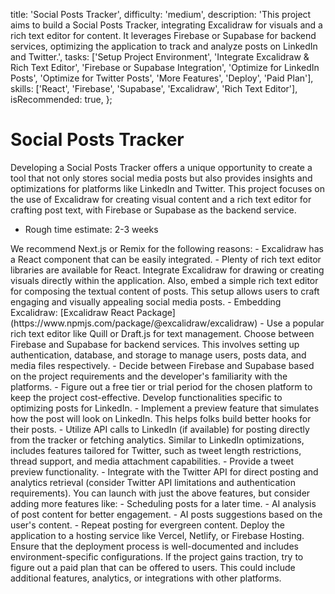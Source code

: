 
  title: 'Social Posts Tracker',
  difficulty: 'medium',
  description: 'This project aims to build a Social Posts Tracker, integrating Excalidraw for visuals and a rich text editor for content. It leverages Firebase or Supabase for backend services, optimizing the application to track and analyze posts on LinkedIn and Twitter.',
  tasks: ['Setup Project Environment', 'Integrate Excalidraw & Rich Text Editor', 'Firebase or Supabase Integration', 'Optimize for LinkedIn Posts', 'Optimize for Twitter Posts', 'More Features', 'Deploy', 'Paid Plan'],
  skills: ['React', 'Firebase', 'Supabase', 'Excalidraw', 'Rich Text Editor'],
  isRecommended: true,
};

# Social Posts Tracker

Developing a Social Posts Tracker offers a unique opportunity to create a tool that not only stores social media posts but also provides insights and optimizations for platforms like LinkedIn and Twitter. This project focuses on the use of Excalidraw for creating visual content and a rich text editor for crafting post text, with Firebase or Supabase as the backend service.

- Rough time estimate: 2-3 weeks

<ProjectTasks>
  <ProjectTaskItem id={1} taskName='Setup a Web Project of your choice'>
    We recommend Next.js or Remix for the following reasons:
    - Excalidraw has a React component that can be easily integrated.
    - Plenty of rich text editor libraries are available for React.
  </ProjectTaskItem>

  <ProjectTaskItem id={2} taskName='Integrate Excalidraw & Rich Text Editor'>
    Integrate Excalidraw for drawing or creating visuals directly within the application. Also, embed a simple rich text editor for composing the textual content of posts. This setup allows users to craft engaging and visually appealing social media posts.
    - Embedding Excalidraw: [Excalidraw React Package](https://www.npmjs.com/package/@excalidraw/excalidraw)
    - Use a popular rich text editor like Quill or Draft.js for text management.
  </ProjectTaskItem>

  <ProjectTaskItem id={3} taskName='Firebase or Supabase Integration'>
    Choose between Firebase and Supabase for backend services. This involves setting up authentication, database, and storage to manage users, posts data, and media files respectively.
    - Decide between Firebase and Supabase based on the project requirements and the developer's familiarity with the platforms.
    - Figure out a free tier or trial period for the chosen platform to keep the project cost-effective.
  </ProjectTaskItem>

  <ProjectTaskItem id={4} taskName='Feature: Optimize for LinkedIn Posts'>
    Develop functionalities specific to optimizing posts for LinkedIn.
    - Implement a preview feature that simulates how the post will look on LinkedIn. This helps folks build better hooks for their posts.
    - Utilize API calls to LinkedIn (if available) for posting directly from the tracker or fetching analytics.
  </ProjectTaskItem>

  <ProjectTaskItem id={5} taskName='Feature: Optimize for Twitter Posts'>
    Similar to LinkedIn optimizations, includes features tailored for Twitter, such as tweet length restrictions, thread support, and media attachment capabilities.
    - Provide a tweet preview functionality.
    - Integrate with the Twitter API for direct posting and analytics retrieval (consider Twitter API limitations and authentication requirements).
  </ProjectTaskItem>

  <ProjectTaskItem id={6} taskName='More Feature Thoughts'>
    You can launch with just the above features, but consider adding more features like:
    - Scheduling posts for a later time.
    - AI analysis of post content for better engagement.
    - AI posts suggestions based on the user's content.
    - Repeat posting for evergreen content.
  </ProjectTaskItem>

  <ProjectTaskItem id={7} taskName='Deploy'>
    Deploy the application to a hosting service like Vercel, Netlify, or Firebase Hosting. Ensure that the deployment process is well-documented and includes environment-specific configurations.
  </ProjectTaskItem>

  <ProjectTaskItem id={8} taskName='Figure out a paid plan'>
    If the project gains traction, try to figure out a paid plan that can be offered to users. This could include additional features, analytics, or integrations with other platforms.
  </ProjectTaskItem>
</ProjectTasks>
